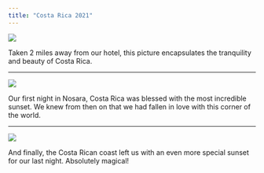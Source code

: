 ```yaml
---
title: "Costa Rica 2021"
---
```


![](nosara-12-22-20.jpeg)

Taken 2 miles away from our hotel, this picture encapsulates the tranquility and beauty of Costa Rica.

------------------------------------------------------------------------

![](nosara-firstnight.jpeg)

Our first night in Nosara, Costa Rica was blessed with the most incredible sunset. We knew from then on that we had fallen in love with this corner of the world.

------------------------------------------------------------------------

![](nosara-sunset-samenight.jpeg)

And finally, the Costa Rican coast left us with an even more special sunset for our last night. Absolutely magical!

